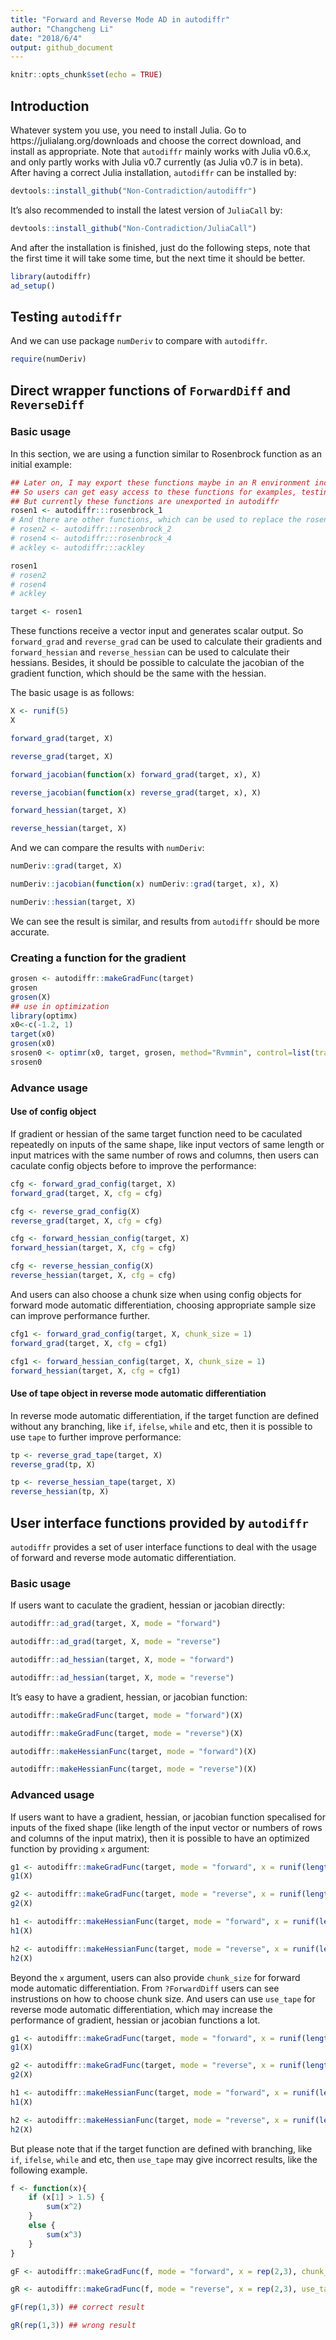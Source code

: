 ```yaml
---
title: "Forward and Reverse Mode AD in autodiffr"
author: "Changcheng Li"
date: "2018/6/4"
output: github_document
---
```


```r
knitr::opts_chunk$set(echo = TRUE)
```

## Introduction

Whatever system you use, you need to install Julia.
Go to https://julialang.org/downloads and choose the correct download,
and install as appropriate. 
Note that `autodiffr` mainly works with Julia v0.6.x, and only partly works with Julia v0.7 currently (as Julia v0.7 is in beta).
After having a correct Julia installation,
`autodiffr` can  be installed by:

```r
devtools::install_github("Non-Contradiction/autodiffr")
```

It's also recommended to install the latest version of `JuliaCall` by:

```r
devtools::install_github("Non-Contradiction/JuliaCall")
```

And after the installation is finished, just do the following steps,
note that the first time it will take some time, but the next time it should be better.

```r
library(autodiffr)
ad_setup()
```

## Testing `autodiffr`


And we can use package `numDeriv` to compare with `autodiffr`.

```r
require(numDeriv)
```

## Direct wrapper functions of `ForwardDiff` and `ReverseDiff`

### Basic usage

In this section, we are using a function similar to Rosenbrock function as an initial example:

```r
## Later on, I may export these functions maybe in an R environment including all testing functions.
## So users can get easy access to these functions for examples, testing and benchmarking purposes.
## But currently these functions are unexported in autodiffr
rosen1 <- autodiffr:::rosenbrock_1
# And there are other functions, which can be used to replace the rosen1 function in the following examples like
# rosen2 <- autodiffr:::rosenbrock_2
# rosen4 <- autodiffr:::rosenbrock_4
# ackley <- autodiffr:::ackley

rosen1
# rosen2
# rosen4
# ackley

target <- rosen1
```

These functions receive a vector input and generates scalar output.
So `forward_grad` and `reverse_grad` can be used to calculate their gradients and `forward_hessian` and `reverse_hessian` can be used to calculate their hessians. Besides, it should be possible to calculate the jacobian of the gradient function, which should be the same with the hessian.

The basic usage is as follows:

```r
X <- runif(5)
X

forward_grad(target, X)

reverse_grad(target, X)

forward_jacobian(function(x) forward_grad(target, x), X)

reverse_jacobian(function(x) reverse_grad(target, x), X)

forward_hessian(target, X)

reverse_hessian(target, X)
```

And we can compare the results with `numDeriv`:

```r
numDeriv::grad(target, X)

numDeriv::jacobian(function(x) numDeriv::grad(target, x), X)

numDeriv::hessian(target, X)
```

We can see the result is similar, and results from `autodiffr` should be more accurate.

### Creating a function for the gradient

```r
grosen <- autodiffr::makeGradFunc(target)
grosen
grosen(X)
## use in optimization
library(optimx)
x0<-c(-1.2, 1)
target(x0)
grosen(x0)
srosen0 <- optimr(x0, target, grosen, method="Rvmmin", control=list(trace=1))
srosen0
```


### Advance usage

#### Use of config object

If gradient or hessian of the same target function need to be caculated repeatedly on inputs of the same shape, like input vectors of same length or input matrices with the same number of rows and columns, then users can caculate config objects before to improve the performance:

```r
cfg <- forward_grad_config(target, X)
forward_grad(target, X, cfg = cfg)

cfg <- reverse_grad_config(X)
reverse_grad(target, X, cfg = cfg)

cfg <- forward_hessian_config(target, X)
forward_hessian(target, X, cfg = cfg)

cfg <- reverse_hessian_config(X)
reverse_hessian(target, X, cfg = cfg)
```

And users can also choose a chunk size when using config objects for forward mode automatic differentiation, choosing appropriate sample size can improve performance further.

```r
cfg1 <- forward_grad_config(target, X, chunk_size = 1)
forward_grad(target, X, cfg = cfg1)

cfg1 <- forward_hessian_config(target, X, chunk_size = 1)
forward_hessian(target, X, cfg = cfg1)
```

#### Use of tape object in reverse mode automatic differentiation

In reverse mode automatic differentiation, if the target function are defined without any branching, like `if`, `ifelse`, `while` and etc, then it is possible to use `tape` to further improve performance:

```r
tp <- reverse_grad_tape(target, X)
reverse_grad(tp, X)

tp <- reverse_hessian_tape(target, X)
reverse_hessian(tp, X)
```

## User interface functions provided by `autodiffr`

`autodiffr` provides a set of user interface functions to deal with the usage of forward and reverse mode automatic differentiation.

### Basic usage

If users want to caculate the gradient, hessian or jacobian directly:

```r
autodiffr::ad_grad(target, X, mode = "forward")

autodiffr::ad_grad(target, X, mode = "reverse")

autodiffr::ad_hessian(target, X, mode = "forward")

autodiffr::ad_hessian(target, X, mode = "reverse")
```

It's easy to have a gradient, hessian, or jacobian function:

```r
autodiffr::makeGradFunc(target, mode = "forward")(X)

autodiffr::makeGradFunc(target, mode = "reverse")(X)

autodiffr::makeHessianFunc(target, mode = "forward")(X)

autodiffr::makeHessianFunc(target, mode = "reverse")(X)
```

### Advanced usage

If users want to have a gradient, hessian, or jacobian function specalised for inputs of the fixed shape (like length of the input vector or numbers of rows and columns of the input matrix), 
then it is possible to have an optimized function by providing `x` argument:

```r
g1 <- autodiffr::makeGradFunc(target, mode = "forward", x = runif(length(X)))
g1(X)

g2 <- autodiffr::makeGradFunc(target, mode = "reverse", x = runif(length(X)))
g2(X)

h1 <- autodiffr::makeHessianFunc(target, mode = "forward", x = runif(length(X)))
h1(X)

h2 <- autodiffr::makeHessianFunc(target, mode = "reverse", x = runif(length(X)))
h2(X)
```

Beyond the `x` argument, users can also provide `chunk_size` for forward mode automatic differentiation.
From `?ForwardDiff` users can see instrustions on how to choose chunk size.
And users can use `use_tape` for reverse mode automatic differentiation, which may increase the performance of gradient, hessian or jacobian functions a lot.

```r
g1 <- autodiffr::makeGradFunc(target, mode = "forward", x = runif(length(X)), chunk_size = 1)
g1(X)

g2 <- autodiffr::makeGradFunc(target, mode = "reverse", x = runif(length(X)), use_tape = TRUE)
g2(X)

h1 <- autodiffr::makeHessianFunc(target, mode = "forward", x = runif(length(X)), chunk_size = 1)
h1(X)

h2 <- autodiffr::makeHessianFunc(target, mode = "reverse", x = runif(length(X)), use_tape = TRUE)
h2(X)
```

But please note that if the target function are defined with branching, like `if`, `ifelse`, `while` and etc, then `use_tape` may give incorrect results, like the following example.

```r
f <- function(x){
    if (x[1] > 1.5) {
        sum(x^2)
    }
    else {
        sum(x^3)
    }
}

gF <- autodiffr::makeGradFunc(f, mode = "forward", x = rep(2,3), chunk_size = 1)

gR <- autodiffr::makeGradFunc(f, mode = "reverse", x = rep(2,3), use_tape = TRUE)

gF(rep(1,3)) ## correct result

gR(rep(1,3)) ## wrong result
```
